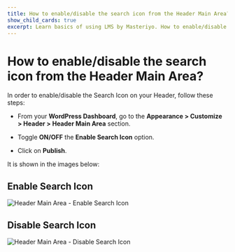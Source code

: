 ---
title: How to enable/disable the search icon from the Header Main Area?
show_child_cards: true
excerpt: Learn basics of using LMS by Masteriyo. How to enable/disable the search icon from the Header Main Area.
---

# How to enable/disable the search icon from the Header Main Area?

In order to enable/disable the Search Icon on your Header, follow these steps:

- From your **WordPress Dashboard**, go to the **Appearance > Customize > Header > Header Main Area** section.

- Toggle **ON/OFF** the **Enable Search Icon** option.

- Click on **Publish**.

It is shown in the images below:

## Enable Search Icon

![Header Main Area - Enable Search Icon](https://user-images.githubusercontent.com/109593521/183475584-65909a9c-f4e8-483a-aae5-7a814c5b4d77.png)


## Disable Search Icon

![Header Main Area - Disable Search Icon](https://user-images.githubusercontent.com/109593521/183475927-57554efd-9791-40f3-8710-3a8f332b18ee.png)
